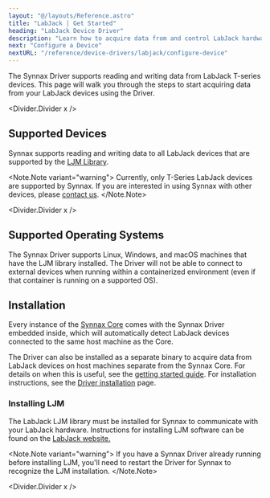 ```yaml
---
layout: "@/layouts/Reference.astro"
title: "LabJack | Get Started"
heading: "LabJack Device Driver"
description: "Learn how to acquire data from and control LabJack hardware using Synnax."
next: "Configure a Device"
nextURL: "/reference/device-drivers/labjack/configure-device"
---
```



The Synnax Driver supports reading and writing data from LabJack T-series devices. This
page will walk you through the steps to start acquiring data from your LabJack devices
using the Driver.

<Divider.Divider x />

## Supported Devices

Synnax supports reading and writing data to all LabJack devices that are supported by
the
[LJM Library](https://support.labjack.com/docs/ljm-software-installer-downloads-t4-t7-t8-digit).

<Note.Note variant="warning">
  Currently, only T-Series LabJack devices are supported by Synnax. If you are
  interested in using Synnax with other devices, please [contact
  us](https://www.synnaxlabs.com/contact).
</Note.Note>

<Divider.Divider x />

## Supported Operating Systems

The Synnax Driver supports Linux, Windows, and macOS machines that have the LJM library
installed. The Driver will not be able to connect to external devices when running
within a containerized environment (even if that container is running on a supported
OS).

## Installation

Every instance of the [Synnax Core](/reference/cluster/quick-start) comes with the
Synnax Driver embedded inside, which will automatically detect LabJack devices connected
to the same host machine as the Core.

The Driver can also be installed as a separate binary to acquire data from LabJack
devices on host machines separate from the Synnax Core. For details on when this is
useful, see the [getting started guide](/reference/device-drivers/get-started). For
installation instructions, see the
[Driver installation](/reference/device-drivers/installation) page.

### Installing LJM

The LabJack LJM library must be installed for Synnax to communicate with your LabJack
hardware. Instructions for installing LJM software can be found on the
[LabJack website.](<https://support.labjack.com/docs/ljm-software-installer-downloads-t4-t7-t8-digit#LJMSoftwareInstallerDownloads-T4,T7,T8,Digit-Windows(x86_64)LJMSoftwareInstallerDownloads>)

<Note.Note variant="warning">
  If you have a Synnax Driver already running before installing LJM, you'll need to
  restart the Driver for Synnax to recognize the LJM installation.
</Note.Note>

<Divider.Divider x />
